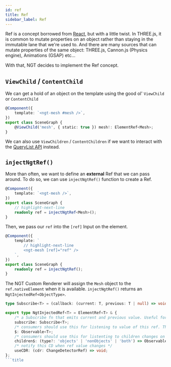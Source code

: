 ```yaml
---
id: ref
title: Ref
sidebar_label: Ref
---
```


Ref is a concept borrowed from [React](https://beta.reactjs.org/learn/referencing-values-with-refs), but with a little twist.
In THREE.js, it is common to mutate properties on an object rather than staying in the immutable lane that we're used to.
And there are many sources that can mutate properties of the same object: THREE.js, Cannon.js (Physics engine), Animations (GSAP) etc...

With that, NGT decides to implement the Ref concept.

## `ViewChild` / `ContentChild`

We can get a hold of an object on the template using the good ol' `ViewChild` or `ContentChild`

```ts
@Component({
    template: `<ngt-mesh #mesh />`,
})
export class SceneGraph {
    @ViewChild('mesh', { static: true }) mesh!: ElementRef<Mesh>;
}
```

We can also use `ViewChildren` / `ContentChildren` if we want to interact with the [QueryList API](https://angular.io/api/core/QueryList)
instead.

## `injectNgtRef()`

More than often, we want to define an **external** Ref that we can pass around. To do so, we can use `injectNgtRef()` function
to create a Ref.

```ts
@Component({
    template: `<ngt-mesh />`,
})
export class SceneGraph {
    // highlight-next-line
    readonly ref = injectNgtRef<Mesh>();
}
```

Then, we pass our `ref` into the `[ref]` Input on the element.

```ts
@Component({
    template: `
        // highlight-next-line
        <ngt-mesh [ref]="ref" />
    `,
})
export class SceneGraph {
    readonly ref = injectNgtRef();
}
```

The NGT Custom Renderer will assign the `Mesh` object to the `ref.nativeElement` when it is available. `injectNgtRef()`
returns an `NgtInjectedRef<ObjectType>`.

```ts
type Subscribe<T> = (callback: (current: T, previous: T | null) => void) => Subscription;

export type NgtInjectedRef<T> = ElementRef<T> & {
    /* a Subscribe fn that emits current and previous value. Useful for debug */
    subscribe: Subscribe<T>;
    /* consumers should use this for listening to value of this ref. This filters out initial null value */
    $: Observable<T>;
    /* consumers should use this for listenting to children changes on this ref */
    children$: (type?: 'objects' | 'nonObjects' | 'both') => Observable<NgtInstanceNode[]>;
    /* notify this CD when ref value changes */
    useCDR: (cdr: ChangeDetectorRef) => void;
};
```title
